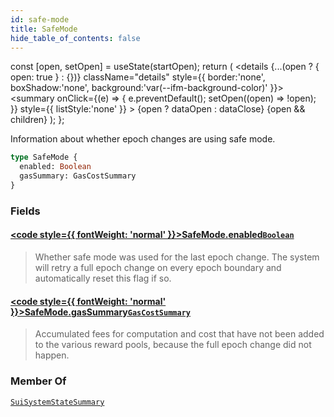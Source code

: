 ```yaml
---
id: safe-mode
title: SafeMode
hide_table_of_contents: false
---
```









  const [open, setOpen] = useState(startOpen);
  return (
    <details {...(open ? { open: true } : {})} className="details" style={{ border:'none', boxShadow:'none', background:'var(--ifm-background-color)' }}>
      <summary
        onClick={(e) => {
          e.preventDefault();
          setOpen((open) => !open);
        }}
        style={{ listStyle:'none' }}
      >
      {open ? dataOpen : dataClose}
      </summary>
      {open && children}
    </details>
  );
};








Information about whether epoch changes are using safe mode.


```graphql
type SafeMode {
  enabled: Boolean
  gasSummary: GasCostSummary
}
```




### Fields

#### [<code style={{ fontWeight: 'normal' }}>SafeMode.<b>enabled</b></code>](#)<Bullet />[`Boolean`](/references/sui-api/graphql/reference/scalars/boolean) <Badge class="badge badge--secondary" text="scalar"/> 
> 
> 
> Whether safe mode was used for the last epoch change.  The system will retry a full epoch
> change on every epoch boundary and automatically reset this flag if so.
> 

#### [<code style={{ fontWeight: 'normal' }}>SafeMode.<b>gasSummary</b></code>](#)<Bullet />[`GasCostSummary`](/references/sui-api/graphql/reference/objects/gas-cost-summary) <Badge class="badge badge--secondary" text="object"/> 
> 
> 
> Accumulated fees for computation and cost that have not been added to the various reward
> pools, because the full epoch change did not happen.
> 



### Member Of

[`SuiSystemStateSummary`](/references/sui-api/graphql/reference/objects/sui-system-state-summary)  <Badge class="badge badge--secondary" text="object"/>

